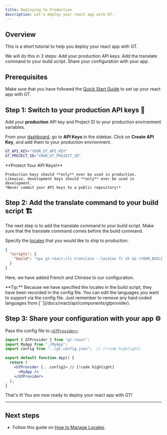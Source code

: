 ```yaml
---
title: Deploying to Production
description: Let's deploy your react app with GT.
---
```


## Overview

This is a short tutorial to help you deploy your react app with GT.

We will do this in 3 steps:
<Steps>
  <Step>
    Add your production API keys.
  </Step>
  <Step>
    Add the translate command to your build script.
  </Step>
  <Step>
    Share your configuration with your app.
  </Step>
</Steps>

## Prerequisites

Make sure that you have followed the [Quick Start Guide](/docs/react/tutorials/quickstart) to set up your react app with GT.

## Step 1: Switch to your production API keys 🔑

Add your **production** API key and Project ID to your production environment variables.

From your [dashboard](https://www.generaltranslation.com/signin), go to **API Keys** in the sidebar.
Click on **Create API Key**, and add them to your production envrionment.

```bash copy
GT_API_KEY="YOUR_GT_API_KEY"
GT_PROJECT_ID="YOUR_GT_PROJECT_ID"
```

<Callout type="warn">
    **Protect Your API Keys!**

    Production keys should **only** ever be used in production.
    Likewise, development keys should **only** ever be used in development.
    *Never commit your API keys to a public repository!*
</Callout>

## Step 2: Add the translate command to your build script 🏗️

The next step is to add the translate command to your build script.
Make sure that the translate command comes before the build command.

Specify the [locales](/docs/reference/supported-locales) that you would like to ship to production.

```json title="package.json" copy
{
  "scripts": {
    "build": "npx gt-react-cli translate --locales fr zh && <YOUR_BUILD_COMMAND>"
  }
}
```
Here, we have added French and Chinese to our configuration.


<Callout>
  **Tip:** Because we have specified the locales in the build script, they have been recorded in the config file.
  You can edit the languages you want to support via the config file.
  Just remember to remove any hard coded languages from [`<GTProvider>`](/docs/react/api/components/gtprovider).
</Callout>

## Step 3: Share your configuration with your app ⚙️

Pass the config file to [`<GTProvider>`](/docs/react/api/components/gtprovider).

```jsx title="App.js" copy
import { GTProvider } from "gt-react";
import MyApp from "./MyApp";
import config from "../gt.config.json";  // [!code highlight]

export default function App() {
  return (
    <GTProvider {...config}> // [!code highlight]
      <MyApp />
    </GTProvider> 
  );
}
```

That's it! You are now ready to deploy your react app with GT!

---

## Next steps
 * Follow this guide on [How to Manage Locales](/docs/react/guides/locale-management).

